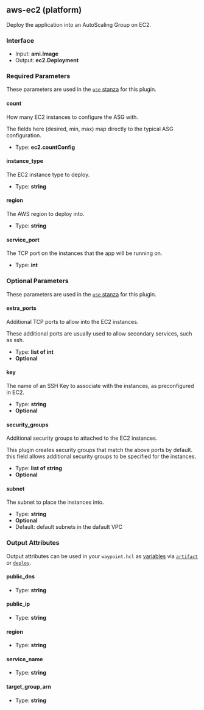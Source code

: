 ## aws-ec2 (platform)

Deploy the application into an AutoScaling Group on EC2.

### Interface

- Input: **ami.Image**
- Output: **ec2.Deployment**

### Required Parameters

These parameters are used in the [`use` stanza](/docs/waypoint-hcl/use) for this plugin.

#### count

How many EC2 instances to configure the ASG with.

The fields here (desired, min, max) map directly to the typical ASG configuration.

- Type: **ec2.countConfig**

#### instance_type

The EC2 instance type to deploy.

- Type: **string**

#### region

The AWS region to deploy into.

- Type: **string**

#### service_port

The TCP port on the instances that the app will be running on.

- Type: **int**

### Optional Parameters

These parameters are used in the [`use` stanza](/docs/waypoint-hcl/use) for this plugin.

#### extra_ports

Additional TCP ports to allow into the EC2 instances.

These additional ports are usually used to allow secondary services, such as ssh.

- Type: **list of int**
- **Optional**

#### key

The name of an SSH Key to associate with the instances, as preconfigured in EC2.

- Type: **string**
- **Optional**

#### security_groups

Additional security groups to attached to the EC2 instances.

This plugin creates security groups that match the above ports by default. this field allows additional security groups to be specified for the instances.

- Type: **list of string**
- **Optional**

#### subnet

The subnet to place the instances into.

- Type: **string**
- **Optional**
- Default: default subnets in the dafault VPC

### Output Attributes

Output attributes can be used in your `waypoint.hcl` as [variables](/docs/waypoint-hcl/variables) via [`artifact`](/docs/waypoint-hcl/variables/artifact) or [`deploy`](/docs/waypoint-hcl/variables/deploy).

#### public_dns

- Type: **string**

#### public_ip

- Type: **string**

#### region

- Type: **string**

#### service_name

- Type: **string**

#### target_group_arn

- Type: **string**
